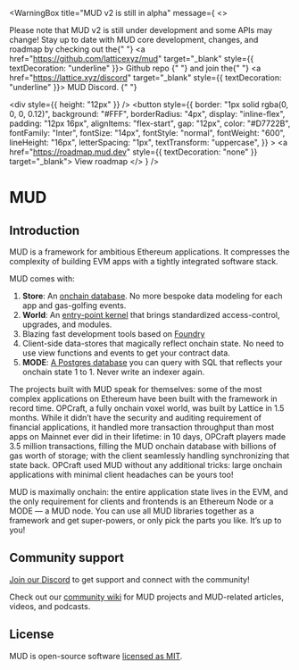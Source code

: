 
<WarningBox
  title="MUD v2 is still in alpha"
  message={
    <>
      <p>
        Please note that MUD v2 is still under development and some APIs may change! Stay up to date with MUD core
        development, changes, and roadmap by checking out the{" "}
        <a href="https://github.com/latticexyz/mud" target="_blank" style={{ textDecoration: "underline" }}>
          Github repo
        </a>{" "}
        and join the{" "}
        <a href="https://lattice.xyz/discord" target="_blank" style={{ textDecoration: "underline" }}>
          MUD Discord.
        </a>{" "}
      </p>
      <div style={{ height: "12px" }} />
      <button
        style={{
          border: "1px solid rgba(0, 0, 0, 0.12)",
          background: "#FFF",
          borderRadius: "4px",
          display: "inline-flex",
          padding: "12px 16px",
          alignItems: "flex-start",
          gap: "12px",
          color: "#D7722B",
          fontFamily: "Inter",
          fontSize: "14px",
          fontStyle: "normal",
          fontWeight: "600",
          lineHeight: "16px",
          letterSpacing: "1px",
          textTransform: "uppercase",
        }}
      >
        <a href="https://roadmap.mud.dev" style={{ textDecoration: "none" }} target="_blank">
          View roadmap
        </a>
      </button>
    </>
  }
/>
<div style={{ display: "flex", justifyContent: "center" }}>
  <div style={{ width: "200px", marginBottom: "20px" }}>
    <Logo />
  </div>
</div>

# MUD

## Introduction

MUD is a framework for ambitious Ethereum applications. It compresses the complexity of building EVM apps with a tightly integrated software stack.

MUD comes with:

1. **Store**: An [onchain database](store). No more bespoke data modeling for each app and gas-golfing events.
2. **World**: An [entry-point kernel](world) that brings standardized access-control, upgrades, and modules.
3. Blazing fast development tools based on [Foundry](https://github.com/foundry-rs/foundry)
4. Client-side data-stores that magically reflect onchain state. No need to use view functions and events to get your contract data.
5. **MODE**: [A Postgres database](mode) you can query with SQL that reflects your onchain state 1 to 1. Never write an indexer again.

The projects built with MUD speak for themselves: some of the most complex applications on Ethereum have been built with the framework in record time. OPCraft, a fully onchain voxel world, was built by Lattice in 1.5 months. While it didn’t have the security and auditing requirement of financial applications, it handled more transaction throughput than most apps on Mainnet ever did in their lifetime: in 10 days, OPCraft players made 3.5 million transactions, filling the MUD onchain database with billions of gas worth of storage; with the client seamlessly handling synchronizing that state back. OPCraft used MUD without any additional tricks: large onchain applications with minimal client headaches can be yours too!

MUD is maximally onchain: the entire application state lives in the EVM, and the only requirement for clients and frontends is an Ethereum Node or a MODE — a MUD node. You can use all MUD libraries together as a framework and get super-powers, or only pick the parts you like. It’s up to you!

## Community support

[Join our Discord](https://lattice.xyz/discord) to get support and connect with the community!

Check out our [community wiki](https://community.mud.dev) for MUD projects and MUD-related articles, videos, and podcasts.

## License

MUD is open-source software [licensed as MIT](LICENSE).
